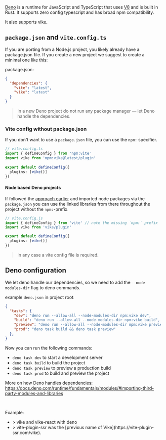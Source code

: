 
<CommunityNote tool="deno" url="https://deno.land" />

[Deno](https://deno.land) is a runtime for JavaScript and TypeScript that uses [V8](https://v8.dev/) and is built in Rust. It supports zero config typescript and has broad npm compatibility.

It also supports vike.

## `package.json` and `vite.config.ts`

If you are porting from a Node.js project, you likely already have a package.json file. If you create a new project we suggest to create a minimal one like this:
 
package.json:
```json
{
  "dependencies": {
    "vite": "latest",
    "vike": "latest"
  }
}
```

> In a new Deno project do not run any package manager — let Deno handle the dependencies.

### Vite config without package.json

If you don't want to use a `package.json` file, you can use the `npm:` specifier.

```ts
// vite.config.ts
import { defineConfig } from 'npm:vite'
import vike from 'npm:vike@latest/plugin'
 
export default defineConfig({
  plugins: [vike()]
})
```

#### Node based Deno projects

If followed the [approach earlier](#package-json-and-vite-config-ts) and imported node packages via the `package.json` you can use the linked libraries from there throughout the project without the `npm:`-prefix.

```ts
// vite.config.js
import { defineConfig } from 'vite' // note the missing `npm:` prefix
import vike from 'vike/plugin'

export default defineConfig({
  plugins: [vike()]
})
```

> In any case a vite config file is required.

## Deno configuration

We let deno handle our dependencies, so we need to add the `--node-modules-dir` flag to deno commands.

example `deno.json` in project root:
```json
{
  "tasks": {
    "dev": "deno run --allow-all --node-modules-dir npm:vike dev",
    "build": "deno run --allow-all --node-modules-dir npm:vike build",
    "preview": "deno run --allow-all --node-modules-dir npm:vike preview",
    "prod": "deno task build && deno task preview"
  },
}
```

Now you can run the following commands:
 - `deno task dev` to start a development server
 - `deno task build` to build the project
 - `deno task preview` to preview a production build
 - `deno task prod` to build and preview the project

More on how Deno handles dependencies: https://docs.deno.com/runtime/fundamentals/modules/#importing-third-party-modules-and-libraries

<br />

Example:
 - <Example timestamp="2025.10" repo="richard-unterberg/deno-vike-react" />
   > vike and vike-react with deno
 - <Example timestamp="2023.04" repo="brillout/vps-deno" />
   > vite-plugin-ssr was the [previous name of Vike](https://vite-plugin-ssr.com/vike).

